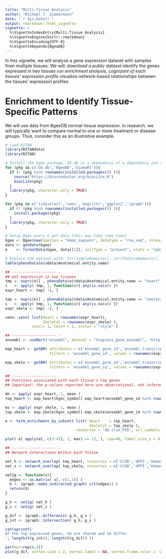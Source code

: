 ```yaml
---
title: "Multi-Tissue Analysis"
author: "Michael T. Zimmermann"
date: "`r Sys.Date()`"
output: rmarkdown::html_vignette
vignette: >
  %\VignetteIndexEntry{Multi-Tissue Analysis}
  %\VignetteEngine{knitr::rmarkdown}
  %\VignetteEncoding{UTF-8}
  %\VignetteDepends{BgeeDB}
---
```


In this vignette, we will analyze a gene expression dataset with samples from multiple tissues. We will:
*download a public dataset
*identify the genes expressed in two tissues
*run enrichment analysis, cognizant of each tissues' expression profile
*visualize network-based relationships between the tissues' expression profiles


# Enrichment to Identify Tissue-Specific Patterns

We will use data from BgeeDB normal-tissue expression. In research, we will typically want to compare normal to one or more treatment or disease groups. Thus, consider this as an illustrative example.

```r
# Load RITAN
library(RITANdata)
library(RITAN)

# Install the Bgee package. GO.db is a dependency of a dependency and may need to be installed seperately.
for (pkg in c('GO.db','BgeeDB','biomaRt')){
  if (! (pkg %in% rownames(installed.packages()) )){
    source("https://bioconductor.org/biocLite.R")
    biocLite(pkg)
  }
  library(pkg, character.only = TRUE)
}

for (pkg in c('tidyselect','venn','magrittr','ggplot2','igraph')){
  if (! (pkg %in% rownames(installed.packages()) )){
    install.packages(pkg)
  }
  library(pkg, character.only = TRUE)
}

# Setup Bgee query & get data (this may take some time)
bgee <- Bgee$new(species = "Homo_sapiens", dataType = "rna_seq", release = "13.2")
data <- getData(bgee)
e    <- formatData(bgee, data[[1]], callType = "present", stats = "rpkm")

# Explore the dataset with: str(sampleNames(e)), str(featureNames(e)), str(phenoData(e))
table(phenoData(e)@data$Anatomical.entity.name)

## -------------------- -
## Get expression in two tissues
tmp <- exprs(e)[ , phenoData(e)@data$Anatomical.entity.name == "heart" ]
i   <- apply( tmp, 1, function(x){ any(is.na(x)) })
expr_heart <- tmp[ !i, ]

tmp <- exprs(e)[ , phenoData(e)@data$Anatomical.entity.name == "skeletal muscle tissue" ]
i   <- apply( tmp, 1, function(x){ any(is.na(x)) })
expr_skele <- tmp[ !i, ]

venn::venn( list(Heart = rownames(expr_heart),
                 Skeletal = rownames(expr_skele) ),
            cexil= 1, cexsn = 1, zcolor = "style" )

## -------------------- -
ensembl <- useMart("ensembl", dataset = "hsapiens_gene_ensembl", "http://Aug2017.archive.ensembl.org" ) # version 90

map_heart <- getBM( attributes = c('ensembl_gene_id','ensembl_transcript_id','hgnc_symbol'),
                    filters = 'ensembl_gene_id', values = rownames(expr_heart), mart = ensembl )

map_skele <- getBM( attributes = c('ensembl_gene_id','ensembl_transcript_id','hgnc_symbol'),
                    filters = 'ensembl_gene_id', values = rownames(expr_skele), mart = ensembl )

## -------------------- -
## Functions associated with each tissue's top genes
## Important: the p-values reported here are observational, not inferential.

mh <- apply( expr_heart, 1, mean )
top_heart <- map_heart$hgnc_symbol[ map_heart$ensembl_gene_id %in% rownames( expr_heart )[ mh > quantile(mh, .975) ] ] %>% setdiff(.,'')

ms <- apply( expr_skele, 1, mean )
top_skele <- map_skele$hgnc_symbol[ map_skele$ensembl_gene_id %in% rownames( expr_skele )[ ms > quantile(ms, .975) ] ] %>% setdiff(.,'')

e <- term_enrichment_by_subset( list( Heart    = top_heart,
                                      Skeletal = top_skele ),
                                resources = 'GO_slim_PIR', all_symbols = cached_coding_genes )

plot( e[ apply(e[, c(3:4)], 1, max) >= 12, ], cap=40, label_size_y = 8, wrap_y_labels = FALSE )

## -------------------- -
## Network Interactions Within Each Tissue

net_h <- network_overlap( top_heart, resources = c('CCSB','dPPI','HumanNet') )
net_s <- network_overlap( top_skele, resources = c('CCSB','dPPI','HumanNet') )

net2g <- function(x){
  edges <- as.matrix( x[, c(1,3)] )
  G <- igraph::make_undirected_graph( c(t(edges)) )
  return(G)
}

g_h <- net2g( net_h )
g_s <- net2g( net_s )

g_dif <- igraph::difference( g_h, g_s )
g_int <- igraph::intersection( g_h, g_s )

cat(sprintf('
Of the top expressed genes, %d are shared and %d differ.
', length(V(g_int)), length(V(g_dif)) ))

par(mar=rep(0,4))
plot(g_dif, vertex.size = 2, vertex.label = NA, vertex.frame.color = 'white', layout = layout_nicely )
```


